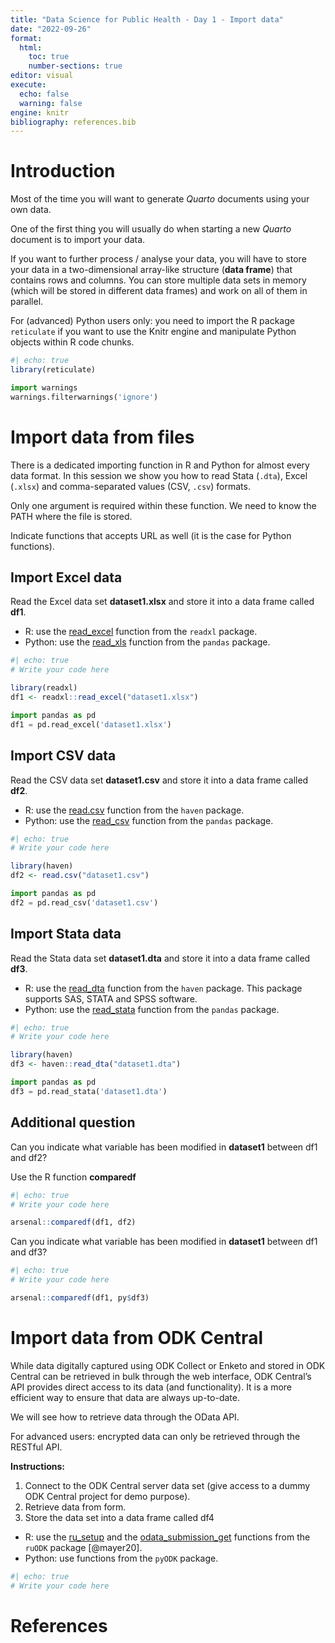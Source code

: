 ```yaml
---
title: "Data Science for Public Health - Day 1 - Import data"
date: "2022-09-26"
format:
  html:
    toc: true
    number-sections: true
editor: visual
execute:
  echo: false
  warning: false
engine: knitr
bibliography: references.bib
---
```


# Introduction

Most of the time you will want to generate *Quarto* documents using your own data.

One of the first thing you will usually do when starting a new *Quarto* document is to import your data.

If you want to further process / analyse your data, you will have to store your data in a two-dimensional array-like structure (**data frame**) that contains rows and columns. You can store multiple data sets in memory (which will be stored in different data frames) and work on all of them in parallel.

::: callout-warning
For (advanced) Python users only: you need to import the R package `reticulate` if you want to use the Knitr engine and manipulate Python objects within R code chunks.

```r
#| echo: true
library(reticulate)
```
:::

```python
import warnings
warnings.filterwarnings('ignore')
```

# Import data from files

There is a dedicated importing function in R and Python for almost every data format. In this session we show you how to read Stata (`.dta`), Excel (`.xlsx`) and comma-separated values (CSV, `.csv`) formats.

Only one argument is required within these function. We need to know the PATH where the file is stored.

Indicate functions that accepts URL as well (it is the case for Python functions).

## Import Excel data

Read the Excel data set **dataset1.xlsx** and store it into a data frame called **df1**.

::: callout-tip
-   R: use the [read_excel](https://readxl.tidyverse.org/reference/read_excel.html) function from the `readxl` package.
-   Python: use the [read_xls](https://pandas.pydata.org/docs/reference/api/pandas.read_excel.html) function from the `pandas` package.
:::

```r
#| echo: true
# Write your code here
```

```r
library(readxl)
df1 <- readxl::read_excel("dataset1.xlsx")
```

```python
import pandas as pd
df1 = pd.read_excel('dataset1.xlsx')
```

## Import CSV data

Read the CSV data set **dataset1.csv** and store it into a data frame called **df2**.

::: callout-tip
-   R: use the [read.csv](https://www.rdocumentation.org/packages/utils/versions/3.6.2/topics/read.table) function from the `haven` package.
-   Python: use the [read_csv](https://pandas.pydata.org/docs/reference/api/pandas.read_csv.html) function from the `pandas` package.
:::

```r
#| echo: true
# Write your code here
```

```r
library(haven)
df2 <- read.csv("dataset1.csv")
```

```python
import pandas as pd
df2 = pd.read_csv('dataset1.csv')
```

## Import Stata data

Read the Stata data set **dataset1.dta** and store it into a data frame called **df3**.

::: callout-tip
-   R: use the [read_dta](https://haven.tidyverse.org/reference/read_dta.html) function from the `haven` package. This package supports SAS, STATA and SPSS software.
-   Python: use the [read_stata](https://pandas.pydata.org/docs/reference/api/pandas.read_stata.html) function from the `pandas` package.
:::

```r
#| echo: true
# Write your code here
```

```r
library(haven)
df3 <- haven::read_dta("dataset1.dta")
```

```python
import pandas as pd
df3 = pd.read_stata('dataset1.dta')
```

## Additional question

Can you indicate what variable has been modified in **dataset1** between df1 and df2?

::: callout-tip
Use the R function **comparedf**
:::

```r
#| echo: true
# Write your code here
```

```r
arsenal::comparedf(df1, df2)
```

Can you indicate what variable has been modified in **dataset1** between df1 and df3?

```r
#| echo: true
# Write your code here
```

```r
arsenal::comparedf(df1, py$df3)
```

# Import data from ODK Central

While data digitally captured using ODK Collect or Enketo and stored in ODK Central can be retrieved in bulk through the web interface, ODK Central's API provides direct access to its data (and functionality). It is a more efficient way to ensure that data are always up-to-date.

We will see how to retrieve data through the OData API.

::: callout-important
For advanced users: encrypted data can only be retrieved through the RESTful API.
:::

**Instructions:**

1.  Connect to the ODK Central server data set (give access to a dummy ODK Central project for demo purpose).
2.  Retrieve data from form.
3.  Store the data set into a data frame called df4

::: callout-tip
-   R: use the [ru_setup](https://docs.ropensci.org/ruODK/reference/ru_setup.html) and the [odata_submission_get](https://docs.ropensci.org/ruODK/reference/odata_submission_get.html) functions from the `ruODK` package [@mayer20].
-   Python: use functions from the `pyODK` package.
:::

```r
#| echo: true
# Write your code here
```

# References
